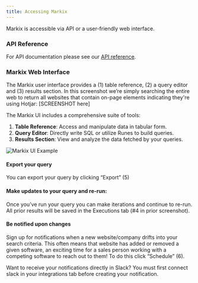 ```yaml
---
title: Accessing Markix
---
```

Markix is accessible via API or a user-friendly web interface.

### API Reference
For API documentation please see our [API reference](https://docs.markix.com/api-reference/introduction).

### Markix Web Interface
The Markix user interface provides a (1) table reference, (2) a query editor and (3) results section. In this screenshot we’re simply searching the entire web to return all websites that contain on-page elements indicating they're using Hotjar: 
[SCREENSHOT here]


The Markix UI includes a comprehensive suite of tools:
1. **Table Reference**: Access and manipulate data in tabular form.
2. **Query Editor**: Directly write SQL or utilize Runes to build queries.
3. **Results Section**: View and analyze the data fetched by your queries.

![Markix UI Example](URL_to_UI_Screenshot)

#### Export your query
You can export your query by clicking “Export” (5)

#### Make updates to your query and re-run:
Once you’ve run your query you can make iterations and continue to re-run. All prior results will be saved in the Executions tab (#4 in prior screenshot).

#### Be notified upon changes
Sign up for notifications when a new website/company drifts into your search criteria. This often means that website has added or removed a given software, an exciting time for a sales person working with a competing software to reach out to them! To do this click “Schedule” (6).

Want to receive your notifications directly in Slack? You must first connect slack in your integrations tab before creating your notification.

